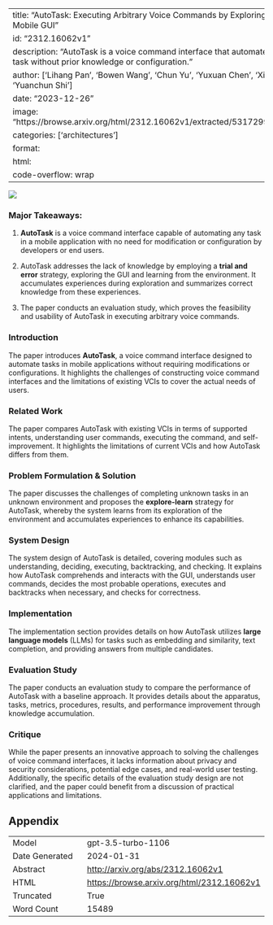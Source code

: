 
---
title: "AutoTask: Executing Arbitrary Voice Commands by Exploring and Learning from Mobile GUI"
id: "2312.16062v1"
description: "AutoTask is a voice command interface that automates any mobile app task without prior knowledge or configuration."
author: ['Lihang Pan', 'Bowen Wang', 'Chun Yu', 'Yuxuan Chen', 'Xiangyu Zhang', 'Yuanchun Shi']
date: "2023-12-26"
image: "https://browse.arxiv.org/html/2312.16062v1/extracted/5317299/imgs/pipeline.png"
categories: ['architectures']
format:
  html:
    code-overflow: wrap
---

![](https://browse.arxiv.org/html/2312.16062v1/extracted/5317299/imgs/pipeline.png)

### Major Takeaways:

1. **AutoTask** is a voice command interface capable of automating any task in a mobile application with no need for modification or configuration by developers or end users.

2. AutoTask addresses the lack of knowledge by employing a **trial and error** strategy, exploring the GUI and learning from the environment. It accumulates experiences during exploration and summarizes correct knowledge from these experiences.

3. The paper conducts an evaluation study, which proves the feasibility and usability of AutoTask in executing arbitrary voice commands.

### Introduction
The paper introduces **AutoTask**, a voice command interface designed to automate tasks in mobile applications without requiring modifications or configurations. It highlights the challenges of constructing voice command interfaces and the limitations of existing VCIs to cover the actual needs of users.

### Related Work
The paper compares AutoTask with existing VCIs in terms of supported intents, understanding user commands, executing the command, and self-improvement. It highlights the limitations of current VCIs and how AutoTask differs from them.

### Problem Formulation & Solution
The paper discusses the challenges of completing unknown tasks in an unknown environment and proposes the **explore-learn** strategy for AutoTask, whereby the system learns from its exploration of the environment and accumulates experiences to enhance its capabilities.

### System Design
The system design of AutoTask is detailed, covering modules such as understanding, deciding, executing, backtracking, and checking. It explains how AutoTask comprehends and interacts with the GUI, understands user commands, decides the most probable operations, executes and backtracks when necessary, and checks for correctness.

### Implementation
The implementation section provides details on how AutoTask utilizes **large language models** (LLMs) for tasks such as embedding and similarity, text completion, and providing answers from multiple candidates.

### Evaluation Study
The paper conducts an evaluation study to compare the performance of AutoTask with a baseline approach. It provides details about the apparatus, tasks, metrics, procedures, results, and performance improvement through knowledge accumulation.

### Critique
While the paper presents an innovative approach to solving the challenges of voice command interfaces, it lacks information about privacy and security considerations, potential edge cases, and real-world user testing. Additionally, the specific details of the evaluation study design are not clarified, and the paper could benefit from a discussion of practical applications and limitations.

## Appendix

|          |          |
|----------|----------|
| Model     | gpt-3.5-turbo-1106       |
| Date Generated     | 2024-01-31       |
| Abstract | [http://arxiv.org/abs/2312.16062v1](http://arxiv.org/abs/2312.16062v1)        |
| HTML     | [https://browse.arxiv.org/html/2312.16062v1](https://browse.arxiv.org/html/2312.16062v1)       |
| Truncated       | True       |
| Word Count       | 15489       |